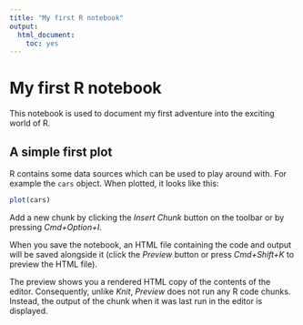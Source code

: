 ```yaml
---
title: "My first R notebook"
output: 
  html_document: 
    toc: yes
---
```


# My first R notebook

This notebook is used to document my first adventure into the exciting world of R.

## A simple first plot

R contains some data sources which can be used to play around with. For example the `cars` object. When plotted, it looks like this:

```r
plot(cars)
```

Add a new chunk by clicking the *Insert Chunk* button on the toolbar or by pressing *Cmd+Option+I*.

When you save the notebook, an HTML file containing the code and output will be saved alongside it (click the *Preview* button or press *Cmd+Shift+K* to preview the HTML file).

The preview shows you a rendered HTML copy of the contents of the editor. Consequently, unlike *Knit*, *Preview* does not run any R code chunks. Instead, the output of the chunk when it was last run in the editor is displayed.
